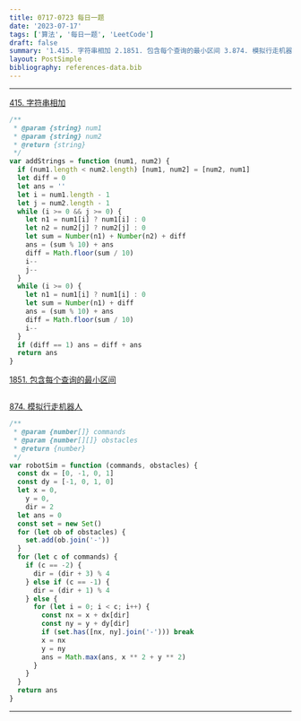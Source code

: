 ```yaml
---
title: 0717-0723 每日一题
date: '2023-07-17'
tags: ['算法', '每日一题', 'LeetCode']
draft: false
summary: '1.415. 字符串相加 2.1851. 包含每个查询的最小区间 3.874. 模拟行走机器人'
layout: PostSimple
bibliography: references-data.bib
---
```


---

[415. 字符串相加](https://leetcode.cn/problems/add-strings/)

```js
/**
 * @param {string} num1
 * @param {string} num2
 * @return {string}
 */
var addStrings = function (num1, num2) {
  if (num1.length < num2.length) [num1, num2] = [num2, num1]
  let diff = 0
  let ans = ''
  let i = num1.length - 1
  let j = num2.length - 1
  while (i >= 0 && j >= 0) {
    let n1 = num1[i] ? num1[i] : 0
    let n2 = num2[j] ? num2[j] : 0
    let sum = Number(n1) + Number(n2) + diff
    ans = (sum % 10) + ans
    diff = Math.floor(sum / 10)
    i--
    j--
  }
  while (i >= 0) {
    let n1 = num1[i] ? num1[i] : 0
    let sum = Number(n1) + diff
    ans = (sum % 10) + ans
    diff = Math.floor(sum / 10)
    i--
  }
  if (diff == 1) ans = diff + ans
  return ans
}
```

[1851. 包含每个查询的最小区间](https://leetcode.cn/problems/minimum-interval-to-include-each-query/)

```js

```

[874. 模拟行走机器人](https://leetcode.cn/problems/walking-robot-simulation/)

```js
/**
 * @param {number[]} commands
 * @param {number[][]} obstacles
 * @return {number}
 */
var robotSim = function (commands, obstacles) {
  const dx = [0, -1, 0, 1]
  const dy = [-1, 0, 1, 0]
  let x = 0,
    y = 0,
    dir = 2
  let ans = 0
  const set = new Set()
  for (let ob of obstacles) {
    set.add(ob.join('-'))
  }
  for (let c of commands) {
    if (c == -2) {
      dir = (dir + 3) % 4
    } else if (c == -1) {
      dir = (dir + 1) % 4
    } else {
      for (let i = 0; i < c; i++) {
        const nx = x + dx[dir]
        const ny = y + dy[dir]
        if (set.has([nx, ny].join('-'))) break
        x = nx
        y = ny
        ans = Math.max(ans, x ** 2 + y ** 2)
      }
    }
  }
  return ans
}
```

---
